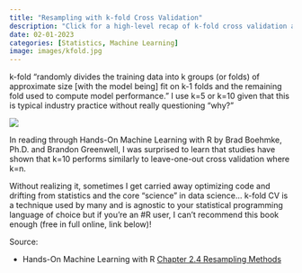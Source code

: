 ```yaml
---
title: "Resampling with k-fold Cross Validation"
description: "Click for a high-level recap of k-fold cross validation as a resampling method." 
date: 02-01-2023
categories: [Statistics, Machine Learning]
image: images/kfold.jpg
---
```


k-fold "randomly divides the training data into k groups (or folds) of approximate size [with the model being] fit on k-1 folds and the remaining fold used to compute model performance." I use k=5 or k=10 given that this is typical industry practice without really questioning "why?"

![](./images/kfold.jpg)

In reading through Hands-On Machine Learning with R by Brad Boehmke, Ph.D. and Brandon Greenwell, I was surprised to learn that studies have shown that k=10 performs similarly to leave-one-out cross validation where k=n.

Without realizing it, sometimes I get carried away optimizing code and drifting from statistics and the core "science" in data science... k-fold CV is a technique used by many and is agnostic to your statistical programming language of choice but if you're an #R user, I can't recommend this book enough (free in full online, link below)!

Source:

* Hands-On Machine Learning with R [Chapter 2.4 Resampling Methods](https://bradleyboehmke.github.io/HOML/process.html#resampling)
